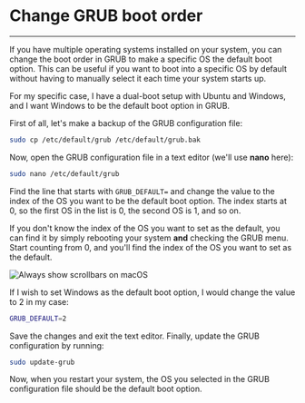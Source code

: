 

<h1>Change GRUB boot order</h1>

<hr />

If you have multiple operating systems installed on your system, you can change the boot order in GRUB to make a specific OS the default boot option. This can be useful if you want to boot into a specific OS by default without having to manually select it each time your system starts up.

For my specific case, I have a dual-boot setup with Ubuntu and Windows, and I want Windows to be the default boot option in GRUB.

First of all, let's make a backup of the GRUB configuration file:

```bash
sudo cp /etc/default/grub /etc/default/grub.bak
```

Now, open the GRUB configuration file in a text editor (we'll use **nano** here):

```bash
sudo nano /etc/default/grub
```

Find the line that starts with `GRUB_DEFAULT=` and change the value to the index of the OS you want to be the default boot option. The index starts at 0, so the first OS in the list is 0, the second OS is 1, and so on.

If you don't know the index of the OS you want to set as the default, you can find it by simply rebooting your system **and** checking the GRUB menu. Start counting from 0, and you'll find the index of the OS you want to set as the default.

<Image
  src={screenshot}
  alt="Always show scrollbars on macOS"
  width={640}
  height={337}
  placeholder="blur"
  className="rounded-sm"
  priority
/>

If I wish to set Windows as the default boot option, I would change the value to 2 in my case:

```bash
GRUB_DEFAULT=2
```

Save the changes and exit the text editor. Finally, update the GRUB configuration by running:

```bash
sudo update-grub
```

Now, when you restart your system, the OS you selected in the GRUB configuration file should be the default boot option.
